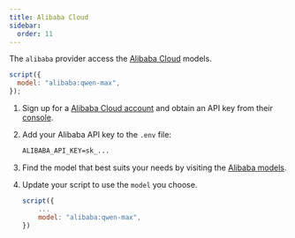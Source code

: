 ```yaml
---
title: Alibaba Cloud
sidebar:
  order: 11
---
```



The `alibaba` provider access the [Alibaba Cloud](https://www.alibabacloud.com/) models.

```js "alibaba:"
script({
  model: "alibaba:qwen-max",
});
```

<Steps>

<ol>

<li>

Sign up for a [Alibaba Cloud account](https://www.alibabacloud.com/help/en/model-studio/developer-reference/get-api-key) and obtain an API key from their [console](https://bailian.console.alibabacloud.com/).

</li>

<li>

Add your Alibaba API key to the `.env` file:

```txt title=".env"
ALIBABA_API_KEY=sk_...
```

</li>

<li>

Find the model that best suits your needs by visiting the [Alibaba models](https://www.alibabacloud.com/help/en/model-studio/developer-reference/use-qwen-by-calling-api).

</li>

<li>

Update your script to use the `model` you choose.

```js
script({
    ...
    model: "alibaba:qwen-max",
})
```

</li>

</ol>

</Steps>

<LLMProviderFeatures provider="alibaba" />
